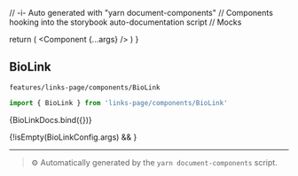 // -i- Auto generated with "yarn document-components"
// Components hooking into the storybook auto-documentation script
// Mocks

<Meta title="features / links-page / components" />

  return (
    <StoryContextProviders>
      <Component {...args} />
    </StoryContextProviders>
  )
}

## BioLink


`features/links-page/components/BioLink`
```typescript
import { BioLink } from 'links-page/components/BioLink'
```


<Canvas>
    <Story
        name="BioLink"
        args={BioLinkConfig.args}
        argTypes={BioLinkConfig.argTypes}
    >
      {BioLinkDocs.bind({})}
    </Story>
</Canvas>

{!isEmpty(BioLinkConfig.args) && <ArgsTable story="BioLink" />}



---

> ⚙️ Automatically generated by the `yarn document-components` script.

